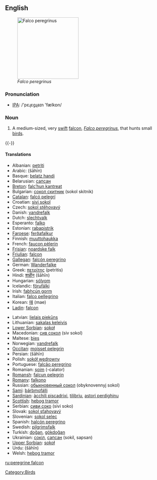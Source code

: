 {{wikipedia|Peregrine Falcon}}
==English==
[[Image:PeregrineFalcon.jpg|thumb|right|200px|''Falco peregrinus'']]

===Pronunciation===
*[[w:IPA|IPA]]: /'pɛɻɛgɻaɪn 'fælkɒn/

===Noun===
{{en-noun|sg=[[peregrine]] [[falcon]]}}

# A medium-sized, very [[swift]] [[falcon]], ''[[Falco peregrinus]]'', that hunts small [[bird]]s.

{{-}}

====Translations====
{{top}}
*Albanian: [[petriti]]
*Arabic: {{ARchar|[[شاهين]]}} (šāhīn)
*Basque: [[belatz handi]]
*Belarusian: [[сапсан]]
*[[Breton]]: [[falc’hun kantreat]]
*Bulgarian: [[сокол скитник]] (sokol skitnik)
*[[Catalan]]: [[falcó pelegrí]]
*Croatian: [[sivi sokol]]
*Czech: [[sokol stěhovavý]]
*Danish: [[vandrefalk]]
*Dutch: [[slechtvalk]] {{m}}
*Esperanto: [[falko]]
*Estonian: [[rabapistrik]]
*[[Faroese]]: [[ferðafalkur]]
*Finnish: [[muuttohaukka]]
*French: [[faucon pèlerin]] {{m}}
*[[Frisian]]: [[noardske falk]]
*[[Friulian]]: [[falcon]]
*[[Gallegan]]: [[falcón peregrino]]
*German: [[Wanderfalke]] {{m}}
*Greek: [[πετρίτης]] (petritis) {{m}}
*Hindi: [[शाहीन]] (šāhīn)
*Hungarian: [[sólyom]]
*Icelandic: [[förufálki]]
*Irish: [[fabhcún gorm]]
*Italian: [[falco pellegrino]] {{m}}
*Korean: [[매]] (mae)
*[[Ladin]]: [[falcon]]
{{mid}}
*Latvian: [[lielais piekūns]]
*Lithuanian: [[sakalas keleivis]]
*[[Lower Sorbian]]: [[sokoł]]
*Macedonian: [[сив сокол]] (siv sokol)
*Maltese: [[bies]]
*Norwegian: [[vandrefalk]]
*[[Occitan]]: [[moisset pelegrin]]
*Persian: {{FAchar|[[شاهین]]}} (šāhīn)
*Polish: [[sokół wędrowny]]
*Portuguese: [[falcão peregrino]]
*Romanian: [[şoim]] (-calator)
*[[Romansh]]: [[falcun pelegrin]]
*[[Romany]]: [[falkono]] {{m}}
*Russian: [[обыкновенный сокол]] (obyknovennyj sokol)
*[[Sami]]: [[bárbmofálli]]
*[[Sardinian]]: [[àcchili piscadrixi]], [[tilibriu]], [[astori perdighinu]]
*[[Scottish]]: [[hebog tramor]]
*Serbian: [[сиви соко]] (sivi soko)
*Slovak: [[sokol sťahovavý]]
*Slovenian: [[sokol selec]] {{m}}
*Spanish: [[halcón peregrino]] {{m}}
*Swedish: [[pilgrimsfalk]]
*Turkish: [[doğan]], [[gökdoğan]]
*Ukrainian: [[сокіл]], [[сапсан]] (sokil, sapsan)
*[[Upper Sorbian]]: [[sokoł]]
*Urdu: {{URchar|[[شاہین]]}} (šāhīn)
*Welsh: [[hebog tramor]]
{{bottom}}

[[Category:Birds]]

[[ru:peregrine falcon]]
